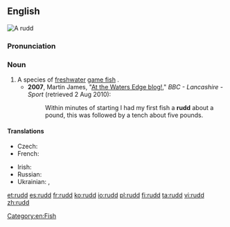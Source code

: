 {{also|Rudd}}
==English==
[[Image:ScardiniusErythropthalmusXBlikkaBjoerkna.JPG|thumb|A '''rudd''']]
{{wikipedia}}
{{wikispecies|Scardinus erythrophthalmus}}
===Pronunciation===
{{rfp|lang=en}}

===Noun===
{{en-noun}}

# A species of [[freshwater]] [[game fish]] {{qualifier|Scardinius erythropthalmus}}.
#* '''2007''', Martin James, "[http://www.bbc.co.uk/lancashire/content/articles/2007/06/15/fishing_martin_james_2007_season.shtml At the Waters Edge blog!]," ''BBC - Lancashire - Sport'' (retrieved 2 Aug 2010):
#*: Within minutes of starting I had my first fish a '''rudd''' about a pound, this was followed by a tench about five pounds.

====Translations====
{{trans-top|fish ''Scardinius erythropthalmus''}}
* Czech: {{t-|cs|perlín|m}}
* French: {{t+|fr|rotengle|m}}
{{trans-mid}}
* Irish: {{t-|ga|ruán|m}}
* Russian: {{t|ru|краснопёрка|f|tr=krasnopjórka|sc=Cyrl}}
* Ukrainian: {{t|uk|краснопірка|f|tr=krasnopírka|sc=Cyrl}}, {{t|uk|червонопірка|f|tr=červonoppírka|sc=Cyrl}}
{{trans-bottom}}

[[Category:en:Fish]]

[[et:rudd]]
[[es:rudd]]
[[fr:rudd]]
[[ko:rudd]]
[[io:rudd]]
[[pl:rudd]]
[[fi:rudd]]
[[ta:rudd]]
[[vi:rudd]]
[[zh:rudd]]